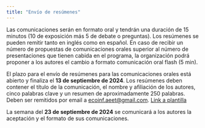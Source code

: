 ```yaml
---
title: "Envío de resúmenes"
---
```


Las comunicaciones serán en formato oral y tendrán una duración de 15 minutos (10 de exposición más 5 de debate o preguntas). Los resúmenes se pueden remitir tanto en inglés como en español. En caso de recibir un número de propuestas de comunicaciones orales superior al número de presentaciones que tienen cabida en el programa, la organización podrá proponer a los autores el cambio a formato comunicación oral flash (5 min). 

El plazo para el envío de resúmenes para las comunicaciones orales está abierto y finaliza el **13 de septiembre de 2024**. Los resúmenes deben contener el título de la comunicación, el nombre y afiliación de los autores, cinco palabras clave y un resumen de aproximadamente 250 palabras. Deben ser remitidos por email a [ecoinf.aeet\@gmail.com](mailto:ecoinf.aeet@gmail.com).
[Link a plantilla](https://docs.google.com/document/d/187lXvTeAcALWlzTw2m0T3loH3dIH2e4EhzrqmRw4Jho/edit?usp=sharing)

La semana del **23 de septiembre de 2024** se comunicará a los autores la aceptación y el formato de sus comunicaciones.


